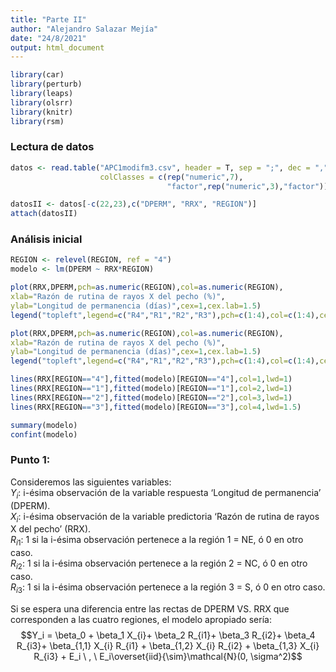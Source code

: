 ---
title: "Parte II"
author: "Alejandro Salazar Mejía"
date: "24/8/2021"
output: html_document
---

```{r}
library(car)
library(perturb)
library(leaps)
library(olsrr)
library(knitr)
library(rsm)
```

### Lectura de datos
```{r}
datos <- read.table("APC1modifm3.csv", header = T, sep = ";", dec = ",",
                    colClasses = c(rep("numeric",7),
                                   "factor",rep("numeric",3),"factor"))
```

```{r}
datosII <- datos[-c(22,23),c("DPERM", "RRX", "REGION")]
attach(datosII)
```

### Análisis inicial
```{r}
REGION <- relevel(REGION, ref = "4")
modelo <- lm(DPERM ~ RRX*REGION)
```
```{r}
plot(RRX,DPERM,pch=as.numeric(REGION),col=as.numeric(REGION),
xlab="Razón de rutina de rayos X del pecho (%)",
ylab="Longitud de permanencia (días)",cex=1,cex.lab=1.5)
legend("topleft",legend=c("R4","R1","R2","R3"),pch=c(1:4),col=c(1:4),cex=1)
```

```{r}
plot(RRX,DPERM,pch=as.numeric(REGION),col=as.numeric(REGION),
xlab="Razón de rutina de rayos X del pecho (%)",
ylab="Longitud de permanencia (días)",cex=1,cex.lab=1.5)
legend("topleft",legend=c("R4","R1","R2","R3"),pch=c(1:4),col=c(1:4),cex=1)

lines(RRX[REGION=="4"],fitted(modelo)[REGION=="4"],col=1,lwd=1)
lines(RRX[REGION=="1"],fitted(modelo)[REGION=="1"],col=2,lwd=1)
lines(RRX[REGION=="2"],fitted(modelo)[REGION=="2"],col=3,lwd=1)
lines(RRX[REGION=="3"],fitted(modelo)[REGION=="3"],col=4,lwd=1.5)

```

```{r}
summary(modelo)
confint(modelo)
```

### Punto 1:
Consideremos las siguientes variables:  
$Y_i:$ i-ésima observación de la variable respuesta 'Longitud de permanencia' (DPERM).  
$X_{i}:$ i-ésima observación de la variable predictoria 'Razón de rutina de rayos X del pecho' (RRX).  
$R_{i1}:$ 1 si la i-ésima observación pertenece a la región 1 = NE, ó 0 en otro caso.  
$R_{i2}:$ 1 si la i-ésima observación pertenece a la región 2 = NC, ó 0 en otro caso.  
$R_{i3}:$ 1 si la i-ésima observación pertenece a la región 3 = S, ó 0 en otro caso.  
  
  
Si se espera una diferencia entre las rectas de DPERM VS. RRX que corresponden a las cuatro regiones, el modelo apropiado sería:  
$$Y_i = \beta_0 + \beta_1 X_{i}+ \beta_2 R_{i1}+ \beta_3 R_{i2}+ \beta_4 R_{i3}+ \beta_{1,1} X_{i} R_{i1} + \beta_{1,2} X_{i} R_{i2} + \beta_{1,3} X_{i} R_{i3} + E_i \ ,
\ E_i\overset{iid}{\sim}\mathcal{N}(0, \sigma^2)$$